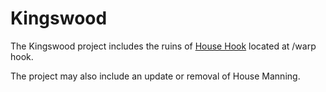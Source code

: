 
# Kingswood

<ProjectDetails
  floatRight
  region="Crownlands"
  house=""
  type="Miscellaneous"
  status="Not Started"
  warp="/warp Kingswood"
  projectLead=""
  dateStarted="Invalid Date"
  dateCompleted="Invalid Date"
/>

The Kingswood project includes the ruins of [House Hook](https://awoiaf.westeros.org/index.php/House_Hook) located at /warp hook.

The project may also include an update or removal of House Manning.